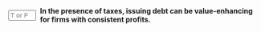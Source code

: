 ::: {.question-block}

<form onsubmit="event.preventDefault(); checkAnswerBox('module8_tf_q31','T')" style="display: flex; align-items: center; gap: 8px;">
  <input type="text" id="module8_tf_q31" name="module8_tf_q31" maxlength="1" placeholder="T or F" style="width: 55px;" data-correct-answer="T" /> 
  <label for="module8_tf_q31"><strong>In the presence of taxes, issuing debt can be value-enhancing for firms with consistent profits.</strong></label>
</form>

<div id="feedback-module8_tf_q31" class="feedback" data-status="" style="display:none;">
TRUE. Stable profits ensure the firm can fully use the interest tax shield.
</div>

:::

